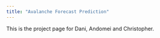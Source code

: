 ```yaml
---
title: "Avalanche Forecast Prediction"
---
```


This is the project page for Dani, Andomei and Christopher.
